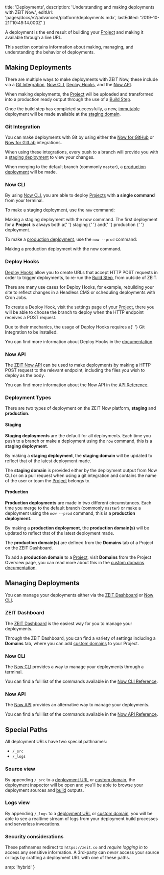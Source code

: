 
  title: 'Deployments',
  description: 'Understanding and making deployments with ZEIT Now.',
  editUrl: 'pages/docs/v2/advanced/platform/deployments.mdx',
  lastEdited: '2019-10-21T10:49:14.000Z'
}

A deployment is the end result of building your [Project](/docs/v2/advanced/platform/projects/) and making it available through a live URL.

This section contains information about making, managing, and understanding the behavior of deployments.

## Making Deployments

There are multiple ways to make deployments with ZEIT Now, these include via a [Git Integration](#git-integration), [Now CLI](#now-cli), [Deploy Hooks](deploy-hooks), and the [Now API](#now-api).

When making deployments, the [Project](/docs/v2/advanced/platform/projects/) will be uploaded and transformed into a production ready output through the use of a [Build Step](/docs/v2/build-step).

Once the build step has completed successfully, a new, [immutable](https://en.wikipedia.org/wiki/Immutable_object) deployment will be made available at the [staging domain](/docs/v2/advanced/platform/deployments/#staging).

### Git Integration

You can make deployments with Git by using either the [Now for GitHub](/docs/v2/advanced/now-for-github/) or [Now for GitLab](/docs/v2/advanced/now-for-gitlab/) integrations.

When using these integrations, every push to a branch will provide you with a [staging deployment](/docs/v2/advanced/platform/deployments/#staging) to view your changes.

When merging to the default branch (commonly `master`), a [production deployment](/docs/v2/advanced/platform/deployments/#production) will be made.

### Now CLI

By using [Now CLI](/download), you are able to deploy [Projects](/docs/v2/advanced/platform/projects/) with **a single command** from your terminal.

To make a [staging deployment](/docs/v2/advanced/platform/deployments/#staging), use the `now` command:

<Snippet dark text="now" />
<Caption>Making a staging deployment with the <InlineCode>now</InlineCode> command.</Caption>

<Note>
  The first deployment for a <strong>Project</strong> is always both a{' '}
  <GenericLink href="/docs/v2/advanced/platform/deployments/#staging">
    staging
  </GenericLink>{' '}
  and{' '}
  <GenericLink href="/docs/v2/advanced/platform/deployments/#production">
    production
  </GenericLink>{' '}
  deployment.
</Note>

To make a [production deployment](/docs/v2/advanced/platform/deployments/#staging), use the `now --prod` command:

<Snippet dark text="now --prod" />
<Caption>Making a production deployment with the <InlineCode>now</InlineCode> command.</Caption>

### Deploy Hooks

[Deploy Hooks](/docs/v2/advanced/deploy-hooks/) allow you to create URLs that accept HTTP POST requests in order to trigger deployments, to re-run the [Build Step](/docs/v2/build-step), from outside of ZEIT.

There are many use cases for Deploy Hooks, for example, rebuilding your site to reflect changes in a Headless CMS or scheduling deployments with Cron Jobs.

To create a Deploy Hook, visit the settings page of your [Project](/docs/v2/advanced/platform/projects/), there you will be able to choose the branch to deploy when the HTTP endpoint receives a POST request.

<Note>
  Due to their mechanics, the usage of Deploy Hooks requires a{' '}
  <GenericLink href="/docs/v2/git-integration/">Git Integration</GenericLink> to
  be installed.
</Note>

You can find more information about Deploy Hooks in the [documentation](/docs/v2/advanced/deploy-hooks/).

### Now API

The [ZEIT Now API](/docs/api/) can be used to make deployments by making a HTTP POST request to the relevant endpoint, including the files you wish to deploy as the body.

You can find more information about the Now API in the [API Reference](/docs/api/#endpoints/deployments).

### Deployment Types

There are two types of deployment on the ZEIT Now platform, **staging** and **production**.

#### Staging

**Staging deployments** are the default for all deployments. Each time you push to a branch or make a deployment using the `now` command, this is a **staging deployment**.

By making a **staging deployment**, the **staging domain** will be updated to reflect that of the latest deployment made.

The **staging domain** is provided either by the deployment output from Now CLI or on a pull request when using a git integration and contains the name of the user or team the [Project](/docs/v2/advanced/platform/projects/) belongs to.

#### Production

**Production deployments** are made in two different circumstances. Each time you merge to the default branch (commonly `master`) or make a deployment using the `now --prod` command, this is a **production deployment**.

By making a **production deployment**, the **production domain(s)** will be updated to reflect that of the latest deployment made.

The **production domain(s)** are defined from the **Domains** tab of a Project on the ZEIT Dashboard.

To add a **production domain** to a [Project](/docs/v2/advanced/platform/projects/), visit **Domains** from the Project Overview page, you can read more about this in the [custom domains documentation](/docs/v2/custom-domains/).

## Managing Deployments

You can manage your deployments either via the [ZEIT Dashboard](/dashboard) or [Now CLI](/download).

### ZEIT Dashboard

The [ZEIT Dashboard](/dashboard) is the easiest way for you to manage your deployments.

Through the ZEIT Dashboard, you can find a variety of settings including a **Domains** tab, where you can add [custom domains](/docs/v2/custom-domains/) to your Project.

### Now CLI

The [Now CLI](/download) provides a way to manage your deployments through a terminal.

You can find a full list of the commands available in the [Now CLI Reference](/docs/now-cli/).

### Now API

The [Now API](/docs/api/) provides an alternative way to manage your deployments.

You can find a full list of the commands available in the [Now API Reference](/docs/api/#endpoints/deployments).

## Special Paths

All deployment URLs have two special pathnames:

- `/_src`
- `/_logs`

### Source view

By appending `/_src` to a [deployment URL](/docs/v2/advanced/concepts/urls) or [custom domain](/docs/v2/custom-domains), the deployment inspector will be open and you'll be able to browse your deployment sources and [build](/docs/v2/advanced/builders) outputs.

### Logs view

By appending `/_logs` to a [deployment URL](/docs/v2/advanced/concepts/urls) or [custom domain](/docs/v2/custom-domains), you will be able to see a realtime stream of logs from your deployment build processes and serverless invocations.

### Security considerations

These pathnames redirect to `https://zeit.co` and _require logging in_ to access any sensitive information. A 3rd-party can _never_ access your source or logs by crafting a deployment URL with one of these paths.


  amp: 'hybrid'
}
